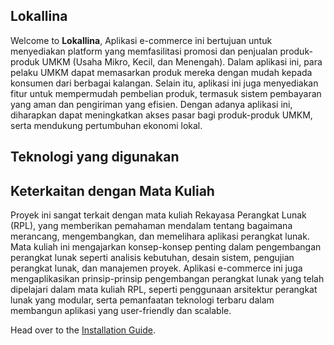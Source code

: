 ## Lokallina

Welcome to **Lokallina**, Aplikasi e-commerce ini bertujuan untuk menyediakan platform yang memfasilitasi promosi dan penjualan produk-produk UMKM (Usaha Mikro, Kecil, dan Menengah). Dalam aplikasi ini, para pelaku UMKM dapat memasarkan produk mereka dengan mudah kepada konsumen dari berbagai kalangan. Selain itu, aplikasi ini juga menyediakan fitur untuk mempermudah pembelian produk, termasuk sistem pembayaran yang aman dan pengiriman yang efisien. Dengan adanya aplikasi ini, diharapkan dapat meningkatkan akses pasar bagi produk-produk UMKM, serta mendukung pertumbuhan ekonomi lokal.

## Teknologi yang digunakan
<CardGrid>
  <Card
    title="Frontend"
    description="HTML, CSS, JavaScript (ReactJS atau VueJS) untuk membangun antarmuka pengguna yang interaktif dan responsif."
    href="/docs/introduction/installation"
  />
  <Card
    title="Backend"
    description="PHP dengan framework Laravel atau CodeIgniter untuk menangani logika aplikasi dan manajemen database."
    href="/docs/introduction/setup"
  />
  <Card
    title="Database"
    description="MySQL atau PostgreSQL sebagai sistem manajemen database yang menyimpan data produk, pengguna, transaksi, dan lain-lain."
    href="/docs/introduction/setup"
  />
   <Card
    title="Payment Gateway"
    description="Integrasi dengan layanan pembayaran seperti Midtrans atau Doku untuk memfasilitasi transaksi yang aman."
    href="/docs/introduction/setup"
  />
   <Card
    title="Hosting dan Deployment"
    description="Cloud hosting seperti AWS atau DigitalOcean untuk penyimpanan dan pengelolaan aplikasi."
    href="/docs/introduction/setup"
  />
</CardGrid>

## Keterkaitan dengan Mata Kuliah

Proyek ini sangat terkait dengan mata kuliah Rekayasa Perangkat Lunak (RPL), yang memberikan pemahaman mendalam tentang bagaimana merancang, mengembangkan, dan memelihara aplikasi perangkat lunak. Mata kuliah ini mengajarkan konsep-konsep penting dalam pengembangan perangkat lunak seperti analisis kebutuhan, desain sistem, pengujian perangkat lunak, dan manajemen proyek. Aplikasi e-commerce ini juga mengaplikasikan prinsip-prinsip pengembangan perangkat lunak yang telah dipelajari dalam mata kuliah RPL, seperti penggunaan arsitektur perangkat lunak yang modular, serta pemanfaatan teknologi terbaru dalam membangun aplikasi yang user-friendly dan scalable.

Head over to the [Installation Guide](/docs/introduction/installation).
